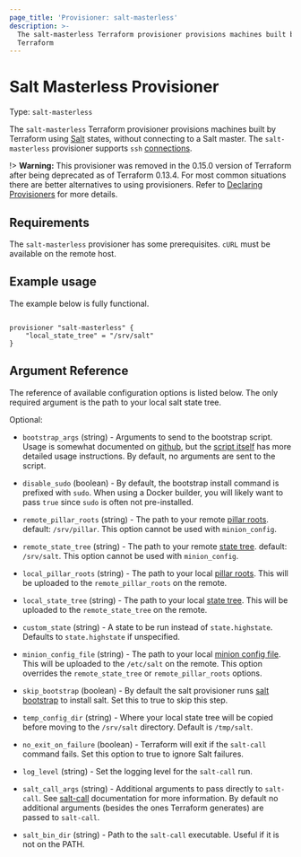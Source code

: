 ```yaml
---
page_title: 'Provisioner: salt-masterless'
description: >-
  The salt-masterless Terraform provisioner provisions machines built by
  Terraform
---
```


# Salt Masterless Provisioner

Type: `salt-masterless`

The `salt-masterless` Terraform provisioner provisions machines built by Terraform
using [Salt](http://saltstack.com/) states, without connecting to a Salt master. The `salt-masterless` provisioner supports `ssh` [connections](/language/resources/provisioners/connection).

!> **Warning:** This provisioner was removed in the 0.15.0 version of Terraform after being deprecated as of Terraform 0.13.4. For most common situations there are better alternatives to using provisioners. Refer to
[Declaring Provisioners](/language/resources/provisioners/syntax) for more details.

## Requirements

The `salt-masterless` provisioner has some prerequisites. `cURL` must be available on the remote host.

## Example usage

The example below is fully functional.

```hcl

provisioner "salt-masterless" {
    "local_state_tree" = "/srv/salt"
}
```

## Argument Reference

The reference of available configuration options is listed below. The only
required argument is the path to your local salt state tree.

Optional:

- `bootstrap_args` (string) - Arguments to send to the bootstrap script. Usage
  is somewhat documented on
  [github](https://github.com/saltstack/salt-bootstrap), but the [script
  itself](https://github.com/saltstack/salt-bootstrap/blob/develop/bootstrap-salt.sh)
  has more detailed usage instructions. By default, no arguments are sent to
  the script.

- `disable_sudo` (boolean) - By default, the bootstrap install command is prefixed with `sudo`. When using a
  Docker builder, you will likely want to pass `true` since `sudo` is often not pre-installed.

- `remote_pillar_roots` (string) - The path to your remote [pillar
  roots](http://docs.saltstack.com/ref/configuration/master.html#pillar-configuration).
  default: `/srv/pillar`. This option cannot be used with `minion_config`.

- `remote_state_tree` (string) - The path to your remote [state
  tree](http://docs.saltstack.com/ref/states/highstate.html#the-salt-state-tree).
  default: `/srv/salt`. This option cannot be used with `minion_config`.

- `local_pillar_roots` (string) - The path to your local [pillar
  roots](http://docs.saltstack.com/ref/configuration/master.html#pillar-configuration).
  This will be uploaded to the `remote_pillar_roots` on the remote.

- `local_state_tree` (string) - The path to your local [state
  tree](http://docs.saltstack.com/ref/states/highstate.html#the-salt-state-tree).
  This will be uploaded to the `remote_state_tree` on the remote.

- `custom_state` (string) - A state to be run instead of `state.highstate`.
  Defaults to `state.highstate` if unspecified.

- `minion_config_file` (string) - The path to your local [minion config
  file](http://docs.saltstack.com/ref/configuration/minion.html). This will be
  uploaded to the `/etc/salt` on the remote. This option overrides the
  `remote_state_tree` or `remote_pillar_roots` options.

- `skip_bootstrap` (boolean) - By default the salt provisioner runs [salt
  bootstrap](https://github.com/saltstack/salt-bootstrap) to install salt. Set
  this to true to skip this step.

- `temp_config_dir` (string) - Where your local state tree will be copied
  before moving to the `/srv/salt` directory. Default is `/tmp/salt`.

- `no_exit_on_failure` (boolean) - Terraform will exit if the `salt-call` command
  fails. Set this option to true to ignore Salt failures.

- `log_level` (string) - Set the logging level for the `salt-call` run.

- `salt_call_args` (string) - Additional arguments to pass directly to `salt-call`. See
  [salt-call](https://docs.saltstack.com/ref/cli/salt-call.html) documentation for more
  information. By default no additional arguments (besides the ones Terraform generates)
  are passed to `salt-call`.

- `salt_bin_dir` (string) - Path to the `salt-call` executable. Useful if it is not
  on the PATH.
